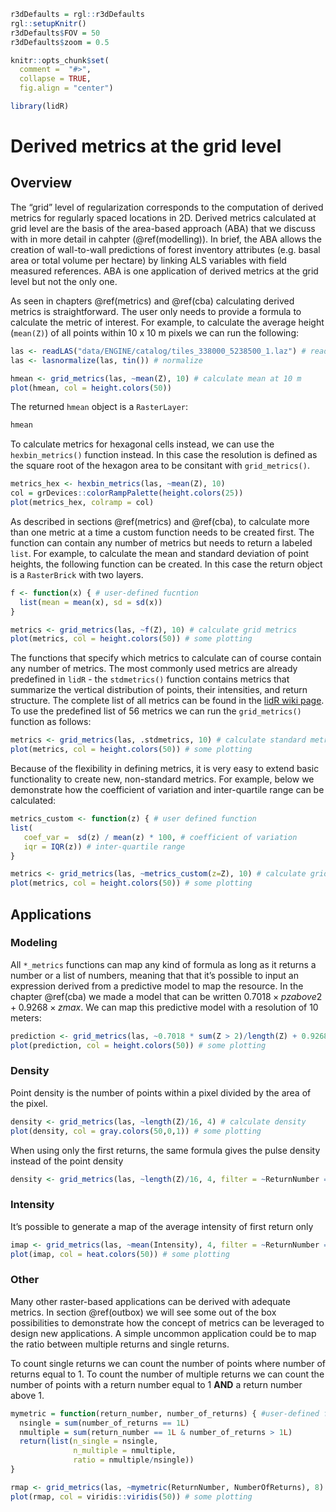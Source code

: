 ```r
r3dDefaults = rgl::r3dDefaults
rgl::setupKnitr()
r3dDefaults$FOV = 50
r3dDefaults$zoom = 0.5

knitr::opts_chunk$set(
  comment =  "#>", 
  collapse = TRUE,
  fig.align = "center")

library(lidR)
```

# Derived metrics at the grid level {#aba}

## Overview

The "grid" level of regularization corresponds to the computation of derived metrics for regularly spaced locations in 2D. Derived metrics calculated at grid level are the basis of the area-based approach (ABA) that we discuss with in more detail in cahpter (\@ref(modelling)). In brief, the ABA allows the creation of wall-to-wall predictions of forest inventory attributes (e.g. basal area or total volume per hectare) by linking ALS variables with field measured references. ABA is one application of derived metrics at the grid level but not the only one.

As seen in chapters \@ref(metrics) and \@ref(cba) calculating derived metrics is straightforward. The user only needs to provide a formula to calculate the metric of interest. For example, to calculate the average height (`mean(Z)`) of all points within 10 x 10 m pixels we can run the following:

```r
las <- readLAS("data/ENGINE/catalog/tiles_338000_5238500_1.laz") # read file
las <- lasnormalize(las, tin()) # normalize
```

```r
hmean <- grid_metrics(las, ~mean(Z), 10) # calculate mean at 10 m
plot(hmean, col = height.colors(50))
```

The returned `hmean` object is a `RasterLayer`:

```r
hmean
```

To calculate metrics for hexagonal cells instead, we can use the `hexbin_metrics()` function instead. In this case the resolution is defined as the square root of the hexagon area to be consitant with `grid_metrics()`.

```r
metrics_hex <- hexbin_metrics(las, ~mean(Z), 10)
col = grDevices::colorRampPalette(height.colors(25))
plot(metrics_hex, colramp = col)
```

As described in sections \@ref(metrics) and \@ref(cba), to calculate more than one metric at a time a custom function needs to be created first. The function can contain any number of metrics but needs to return a labeled `list`. For example, to calculate the mean and standard deviation of point heights, the following function can be created. In this case the return object is a `RasterBrick` with two layers.

```r
f <- function(x) { # user-defined fucntion
  list(mean = mean(x), sd = sd(x))
}

metrics <- grid_metrics(las, ~f(Z), 10) # calculate grid metrics
plot(metrics, col = height.colors(50)) # some plotting
```

The functions that specify which metrics to calculate can of course contain any number of metrics. The most commonly used metrics are already predefined in `lidR` - the `stdmetrics()` function contains metrics that summarize the vertical distribution of points, their intensities, and return structure. The complete list of all metrics can be found in the [lidR wiki page]( https://github.com/Jean-Romain/lidR/wiki/stdmetrics). To use the predefined list of 56 metrics we can run the `grid_metrics()` function as follows:

```r
metrics <- grid_metrics(las, .stdmetrics, 10) # calculate standard metrics
plot(metrics, col = height.colors(50)) # some plotting
```

Because of the flexibility in defining metrics, it is very easy to extend basic functionality to create new, non-standard metrics. For example, below we demonstrate how the coefficient of variation and inter-quartile range can be calculated:

```r
metrics_custom <- function(z) { # user defined function
list(
   coef_var =  sd(z) / mean(z) * 100, # coefficient of variation
   iqr = IQR(z)) # inter-quartile range
}

metrics <- grid_metrics(las, ~metrics_custom(z=Z), 10) # calculate grid metrics
plot(metrics, col = height.colors(50)) # some plotting
```

## Applications

### Modeling

All `*_metrics` functions can map any kind of formula as long as it returns a number or a list of numbers, meaning that that it's possible to input an expression derived from a predictive model to map the resource. In the chapter \@ref(cba) we made a model that can be written $0.7018 \times pzabove2 + 0.9268 \times zmax$. We can map this predictive model with a resolution of 10 meters:

```r
prediction <- grid_metrics(las, ~0.7018 * sum(Z > 2)/length(Z) + 0.9268 *max(Z), 20) # predicting model mapping
plot(prediction, col = height.colors(50)) # some plotting
```

### Density

Point density is the number of points within a pixel divided by the area of the pixel.

```r
density <- grid_metrics(las, ~length(Z)/16, 4) # calculate density
plot(density, col = gray.colors(50,0,1)) # some plotting
```

When using only the first returns, the same formula gives the pulse density instead of the point density

```r
density <- grid_metrics(las, ~length(Z)/16, 4, filter = ~ReturnNumber == 1L)
```

### Intensity

It's possible to generate a map of the average intensity of first return only

```r
imap <- grid_metrics(las, ~mean(Intensity), 4, filter = ~ReturnNumber == 1L) # mapping average intensity
plot(imap, col = heat.colors(50)) # some plotting
```

### Other

Many other raster-based applications can be derived with adequate metrics. In section \@ref(outbox) we will see some out of the box possibilities to demonstrate how the concept of metrics can be leveraged to design new applications. A simple uncommon application could be to map the ratio between multiple returns and single returns. 

To count single returns we can count the number of points where number of returns equal to 1. To count the number of multiple returns we can count the number of points with a return number equal to 1 **AND** a return number above 1.

```r
mymetric = function(return_number, number_of_returns) { #user-defined function
  nsingle = sum(number_of_returns == 1L)
  nmultiple = sum(return_number == 1L & number_of_returns > 1L)
  return(list(n_single = nsingle,
              n_multiple = nmultiple,
              ratio = nmultiple/nsingle))
}

rmap <- grid_metrics(las, ~mymetric(ReturnNumber, NumberOfReturns), 8) # mapping retunrs
plot(rmap, col = viridis::viridis(50)) # some plotting
```

